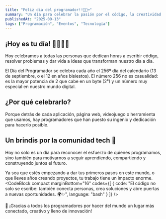 ```yaml
---
title: "Feliz dia del programador!!🎉🎉⌨"
summary: "Un día para celebrar la pasión por el código, la creatividad y las soluciones digitales que transforman el mundo."
publishedAt: "2025-09-13"
tags: ["Programación", "Eventos", "Tecnología"]
---
```


## ¡Hoy es tu día! 👨‍💻👩‍💻
Hoy celebramos a todas las personas que dedican horas a escribir código, resolver problemas y dar vida a ideas que transforman nuestro día a día.

El Día del Programador se celebra cada año el 256º día del calendario (13 de septiembre, o el 12 en años bisiestos). El número 256 no es casualidad: es la mayor potencia de 2 que cabe en un byte (2⁸) y un número muy especial en nuestro mundo digital.

## ¿Por qué celebrarlo?
Porque detrás de cada aplicación, página web, videojuego o herramienta que usamos, hay programadores que han puesto su ingenio y dedicación para hacerlo posible.

## Un brindis por la comunidad tech 🚀

Hoy no solo es un día para reconocer el esfuerzo de quienes programamos, sino también para motivarnos a seguir aprendiendo, compartiendo y construyendo juntos el futuro.

Ya sea que estés empezando a dar tus primeros pasos en este mundo, o que lleves años creando proyectos, tu trabajo tiene un impacto enorme.
<CodeBlock compact marginBottom="16" codes={[
  {
    code: "El código no solo se escribe: también conecta personas, crea soluciones y abre puertas a nuevas oportunidades. 🌍✨",
    language: "bash"
  }
]} />

🙌 ¡Gracias a todos los programadores por hacer del mundo un lugar más conectado, creativo y lleno de innovación!